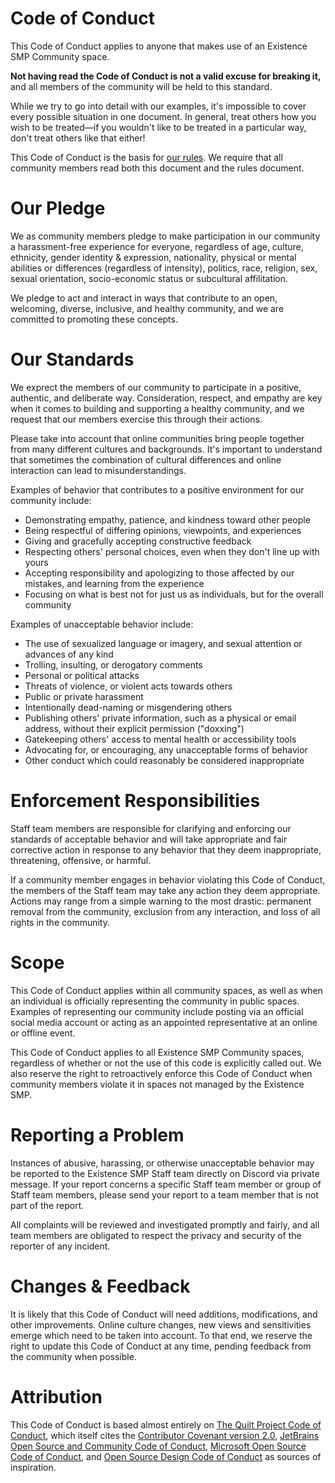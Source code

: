 # Code of Conduct

This Code of Conduct applies to anyone that makes use of an Existence SMP Community space.

**Not having read the Code of Conduct is not a valid excuse for breaking it,** and all members of the community will be held to this standard.

While we try to go into detail with our examples, it's impossible to cover every possible situation in one document. In general, treat others how you wish to be treated—if you wouldn't like to be treated in a particular way, don't treat others like that either!

This Code of Conduct is the basis for [our rules](/community/rules). We require that all community members read both this document and the rules document.

<h1 style={{ marginTop: '1em' }}>Our Pledge</h1>

We as community members pledge to make participation in our community a harassment-free experience for everyone, regardless of age, culture, ethnicity, gender identity & expression, nationality, physical or mental abilities or differences (regardless of intensity), politics, race, religion, sex, sexual orientation, socio-economic status or subcultural affilitation.

We pledge to act and interact in ways that contribute to an open, welcoming, diverse, inclusive, and healthy community, and we are committed to promoting these concepts.

<h1 style={{ marginTop: '1em' }}>Our Standards</h1>

We exprect the members of our community to participate in a positive, authentic, and deliberate way. Consideration, respect, and empathy are key when it comes to building and supporting a healthy community, and we request that our members exercise this through their actions.

Please take into account that online communities bring people together from many different cultures and backgrounds. It's important to understand that sometimes the combination of cultural differences and online interaction can lead to misunderstandings.

Examples of behavior that contributes to a positive environment for our community include:

- Demonstrating empathy, patience, and kindness toward other people
- Being respectful of differing opinions, viewpoints, and experiences
- Giving and gracefully accepting constructive feedback
- Respecting others' personal choices, even when they don't line up with yours
- Accepting responsibility and apologizing to those affected by our mistakes, and learning from the experience
- Focusing on what is best not for just us as individuals, but for the overall community

Examples of unacceptable behavior include:

- The use of sexualized language or imagery, and sexual attention or advances of any kind
- Trolling, insulting, or derogatory comments
- Personal or political attacks
- Threats of violence, or violent acts towards others
- Public or private harassment
- Intentionally dead-naming or misgendering others
- Publishing others' private information, such as a physical or email address, without their explicit permission ("doxxing")
- Gatekeeping others' access to mental health or accessibility tools
- Advocating for, or encouraging, any unacceptable forms of behavior
- Other conduct which could reasonably be considered inappropriate

<h1 style={{ marginTop: '1em' }}>Enforcement Responsibilities</h1>

Staff team members are responsible for clarifying and enforcing our standards of acceptable behavior and will take appropriate and fair corrective action in response to any behavior that they deem inappropriate, threatening, offensive, or harmful.

If a community member engages in behavior violating this Code of Conduct, the members of the Staff team may take any action they deem appropriate. Actions may range from a simple warning to the most drastic: permanent removal from the community, exclusion from any interaction, and loss of all rights in the community.

<h1 style={{ marginTop: '1em' }}>Scope</h1>

This Code of Conduct applies within all community spaces, as well as when an individual is officially representing the community in public spaces. Examples of representing our community include posting via an official social media account or acting as an appointed representative at an online or offline event.

This Code of Conduct applies to all Existence SMP Community spaces, regardless of whether or not the use of this code is explicitly called out. We also reserve the right to retroactively enforce this Code of Conduct when community members violate it in spaces not managed by the Existence SMP.

<h1 style={{ marginTop: '1em' }}>Reporting a Problem</h1>

Instances of abusive, harassing, or otherwise unacceptable behavior may be reported to the Existence SMP Staff team directly on Discord via private message. If your report concerns a specific Staff team member or group of Staff team members, please send your report to a team member that is not part of the report.

All complaints will be reviewed and investigated promptly and fairly, and all team members are obligated to respect the privacy and security of the reporter of any incident.

<h1 style={{ marginTop: '1em' }}>Changes & Feedback</h1>

It is likely that this Code of Conduct will need additions, modifications, and other improvements. Online culture changes, new views and sensitivities emerge which need to be taken into account. To that end, we reserve the right to update this Code of Conduct at any time, pending feedback from the community when possible.

<h1 style={{ marginTop: '1em' }}>Attribution</h1>

This Code of Conduct is based almost entirely on [The Quilt Project Code of Conduct](https://quiltmc.org/en/community/code-of-conduct/), which itself cites the [Contributor Covenant version 2.0](https://www.contributor-covenant.org/version/2/0/code_of_conduct/), [JetBrains Open Source and Community Code of Conduct](https://github.com/jetbrains#code-of-conduct), [Microsoft Open Source Code of Conduct](https://microsoft.github.io/codeofconduct/), and [Open Source Design Code of Conduct](https://opensourcedesign.net/code-of-conduct/) as sources of inspiration.
